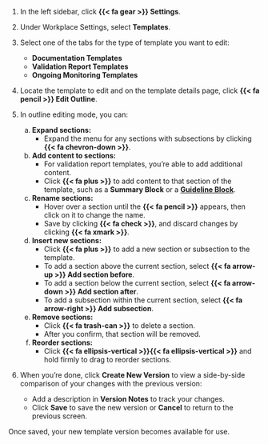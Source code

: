 1. In the left sidebar, click **{{< fa gear >}} Settings**. 

1. Under Workplace Settings, select **Templates**.

1. Select one of the tabs for the type of template you want to edit: 

   - **Documentation Templates** 
   - **Validation Report Templates**
   - **Ongoing Monitoring Templates**

1. Locate the template to edit and on the template details page, click **{{< fa pencil >}} Edit Outline**. 

1. In outline editing mode, you can: 

   a. **Expand sections:**
      - Expand the menu for any sections with subsections by clicking **{{< fa chevron-down >}}**.

   a. **Add content to sections:**
      - For validation report templates, you're able to add additional content. 
      - Click **{{< fa plus >}}** to add content to that section of the template, such as a **Summary Block** or a [**Guideline Block**](/guide/model-validation/manage-validation-guidelines.qmd#add-guidelines-to-templates).

   a. **Rename sections:** 
      - Hover over a section until the **{{< fa pencil >}}** appears, then click on it to change the name. 
      - Save by clicking **{{< fa check >}}**, and discard changes by clicking **{{< fa xmark >}}**.

   a. **Insert new sections:** 
      - Click **{{< fa plus >}}** to add a new section or subsection to the template.
      - To add a section above the current section, select **{{< fa arrow-up >}} Add section before**.
      - To add a section below the current section, select **{{< fa arrow-down >}} Add section after**.
      - To add a subsection within the current section, select **{{< fa arrow-right >}} Add subsection**.

   a. **Remove sections:**
      - Click **{{< fa trash-can >}}** to delete a section. 
      - After you confirm, that section will be removed. 

   a. **Reorder sections:** 
      - Click **{{< fa ellipsis-vertical >}}{{< fa ellipsis-vertical >}}** and hold firmly to drag to reorder sections.

1. When you're done, click **Create New Version** to view a side-by-side comparison of your changes with the previous version:
   - Add a description in **Version Notes** to track your changes.
   - Click **Save** to save the new version or **Cancel** to return to the previous screen.

Once saved, your new template version becomes available for use.
